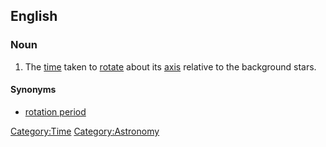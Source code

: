 ==English==
{{wikipedia}}
===Noun===
{{en-noun|sg=[[rotational]] [[period]]}}

#{{context|of an astronomic object}} The [[time]] taken to [[rotate]] about its [[axis]] relative to the background stars.

====Synonyms====
*[[rotation period]]
[[Category:Time]] [[Category:Astronomy]]